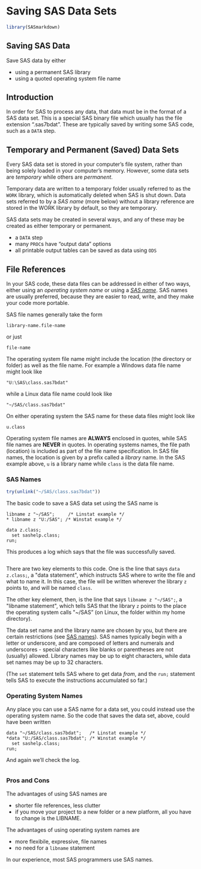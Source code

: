 # Saving SAS Data Sets

```r
library(SASmarkdown)
```

::: {.callout-tip}
## Saving SAS Data

Save SAS data by either

- using a permanent SAS library
- using a quoted operating system file name
:::

## Introduction
In order for SAS to process any data, that data must be in the format
of a SAS data set.  This is a special SAS binary file which usually
has the file extension ".sas7bdat".  These are typically saved
by writing some SAS code, such as a `DATA` step.

## Temporary and Permanent (Saved) Data Sets
Every SAS data set is stored in your computer's
file system, rather than being solely loaded in your computer's
memory.  However, some data sets are *temporary*
while others are *permanent*. 

Temporary data are written
to a temporary folder usually referred to as the `WORK` library,
which is automatically deleted when SAS is shut down.  Data sets
referred to by a *SAS name* (more below) without a library
reference are stored in the WORK library by default, so they
are temporary.

SAS data sets may be created in several ways, and any of these
may be created as either temporary or permanent.

 - a `DATA` step
 - many `PROC`s have "output data" options
 - all printable output tables can be saved as data using `ODS`


## File References

In your SAS code, these data files can be addressed in
either of two ways, either using an *operating system
name* or using a [*SAS name*](https://documentation.sas.com/doc/en/pgmsascdc/9.4_3.5/lepg/p0ty0ux2rvfhx2n1wka6q16zgtj5.htm).
SAS names are usually preferred, because they are easier to
read, write, and they make your code more portable.

SAS file names generally take the form

```sas
library-name.file-name
```

or just

```sas
file-name
```

The operating system file
name might include the location (the directory or folder)
as well as the file name.  For example a Windows data
file name might look like

```sas
"U:\SAS\class.sas7bdat"
```

while a Linux data file name could look like

```sas
"~/SAS/class.sas7bdat"
```

On either operating system the SAS name for these
data files might look like

```sas
u.class
```

Operating system file names are **ALWAYS** enclosed in
quotes, while SAS file names are **NEVER** in quotes.
In operating systems names, the file path (location) is included
as part of the file name specification.  In SAS file
names, the location is given by a prefix called a
*library* name.  In the SAS example above, `u` is a library
name while `class` is the data file name.

### SAS Names

```r
try(unlink("~/SAS/class.sas7bdat"))
```

The basic code to save a SAS data set using the SAS name is

```sas
libname z "~/SAS";     /* Linstat example */
* libname z "U:/SAS"; /* Winstat example */

data z.class;
  set sashelp.class;
run;
```

This produces a log which says
that the file was successfully saved.

```saslog
```

There
are two key elements to this code.  One is the line
that says `data z.class;`, a \"data statement\", which
instructs SAS where to write the file and what to name it.
In this case, the file will be written wherever the
library `z` points to, and will be named `class`.

The other key element, then, is the line that says
`libname z "~/SAS";`, a \"libname statement\", which
tells SAS that the library `z` points to the place
the operating system calls \"~/SAS" (on Linux, the
folder within my home directory).

The data set name and the library name are chosen by
you, but there are certain restrictions (see [SAS names](http://documentation.sas.com/?docsetId=lrcon&docsetTarget=p18cdcs4v5wd2dn1q0x296d3qek6.htm&docsetVersion=9.4&locale=en#p0v4w5zj1972man13kghfmmqec3s)).  SAS names typically begin with a letter
or underscore, and are composed of letters and numerals and
underscores - special characters like blanks or parentheses
are not (usually) allowed.  Library names may be up to
eight characters, while data set names may be up to 32
characters.

(The `set` statement tells SAS where to get data *from*, and 
the `run;` statement tells SAS to execute the instructions
accumulated so far.)

### Operating System Names
Any place you can use a SAS name for a data set, you could
instead use the operating system name.  So the code that
saves the data set, above, could have been written

```sas
data "~/SAS/class.sas7bdat";   /* Linstat example */
*data "U:/SAS/class.sas7bdat"; /* Winstat example */
  set sashelp.class;
run;
```

And again we'll check the log.

```saslog
```

### Pros and Cons
The advantages of using SAS names are

- shorter file references, less clutter
- if you move your project to a new folder or a new platform,
all you have to change is the LIBNAME.

The advantages of using operating system names are

- more flexibile, expressive, file names
- no need for a `libname` statement

In our experience, most SAS programmers use SAS names.